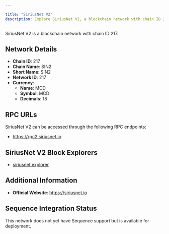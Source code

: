 ```yaml
---

title: "SiriusNet V2"
description: Explore SiriusNet V2, a blockchain network with chain ID 217. Learn about its native currency, MCD, and how to interact with the network.
---
```




SiriusNet V2 is a blockchain network with chain ID 217.

## Network Details

- **Chain ID**: 217
- **Chain Name**: SIN2
- **Short Name**: SIN2
- **Network ID**: 217
- **Currency**: 
  - **Name**: MCD
  - **Symbol**: MCD
  - **Decimals**: 18

## RPC URLs

SiriusNet V2 can be accessed through the following RPC endpoints:

- https://rpc2.siriusnet.io

## SiriusNet V2 Block Explorers

- [siriusnet explorer](https://scan.siriusnet.io)

## Additional Information

- **Official Website**: https://siriusnet.io

## Sequence Integration Status

This network does not yet have Sequence support but is available for deployment.
